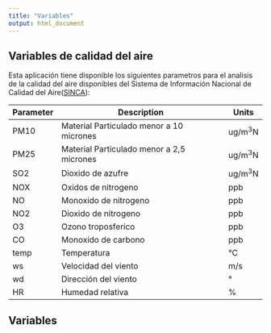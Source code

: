 ---
title: "Variables"
output: html_document
---

## Variables de calidad del aire

Esta aplicación tiene disponible los siguientes parametros para el analisis de la calidad del aire disponibles del Sistema de Información Nacional de Calidad del Aire([SINCA](https://sinca.mma.gob.cl/)):

Parameter| Description                                      | Units
---------|--------------------------------------------------|----------
PM10     |Material Particulado menor a 10 micrones          | ug/m^3^N
PM25     |Material Particulado menor a 2,5 micrones         | ug/m^3^N
SO2      |Dioxido de azufre                                 | ug/m^3^N
NOX      |Oxidos de nitrogeno                               | ppb
NO       |Monoxido de nitrogeno                             | ppb
NO2      |Dioxido de nitrogeno                              | ppb
O3       |Ozono troposferico                                | ppb
CO       |Monoxido de carbono                               | ppb
temp     |Temperatura                                       | °C
ws       |Velocidad del viento                              | m/s
wd       |Dirección del viento                              | °
HR       |Humedad relativa                                  | %

## Variables

